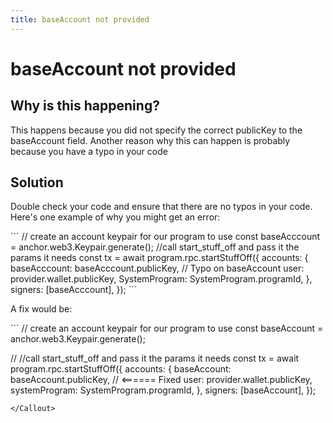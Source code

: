 ```yaml
---
title: baseAccount not provided
---
```



# baseAccount not provided

## Why is this happening?

<span>
    This happens because you did not specify the correct publicKey to the baseAccount field. Another reason why this can happen is probably
    because you have a typo in your code
</span>

## Solution
Double check your code and ensure that there are no typos in your code. Here's one example of why you might get an error:

<Callout emoji="❌">
```
// create an account keypair for our program to use
const baseAcccount = anchor.web3.Keypair.generate();
//call start_stuff_off and pass it the params it needs
const tx = await program.rpc.startStuffOff({
  accounts: {
    baseAcccount: baseAcccount.publicKey,    // Typo on baseAccount
    user: provider.wallet.publicKey,
    SystemProgram: SystemProgram.programId,
  },
  signers: [baseAcccount],
});
```
</Callout>

A fix would be:

<Callout emoji="✅">
```
// create an account keypair for our program to use
const baseAccount = anchor.web3.Keypair.generate();

// //call start_stuff_off and pass it the params it needs
const tx = await program.rpc.startStuffOff({
  accounts: {
    baseAccount: baseAccount.publicKey,    // <====== Fixed
    user: provider.wallet.publicKey,
    systemProgram: SystemProgram.programId,
  },
  signers: [baseAccount],
});
```
</Callout>